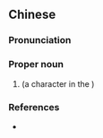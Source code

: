 ==Chinese==
{{zh-forms}}

===Pronunciation===
{{zh-pron
|m=Pān Yǐn
|cat=pn
}}

===Proper noun===
{{zh-proper noun}}

# {{w|Pan Yin}} (a character in the {{w|Romance of the Three Kingdoms}})

===References===
* {{cite-book
|last=Luo
|first=Guanzhong
|authorlink=w:Luo Guanzhong
|coauthors=
|year=
|title=[[s:Romance of the Three Kingdoms/Chapter 2#20|Romance of the Three Kingdoms/Chapter 2]]
|language=Mandarin/English
|publisher=
|location=
}}
